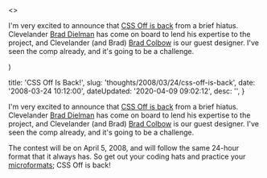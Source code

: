 

  <>
  <p>I'm very excited to announce that <a href="http&#58;//cssoff.com/2008/03/20/next-contest-is-april-4-2008/">CSS Off is back</a> from a brief hiatus. Clevelander <a href="braddielman.com" title="Brad Dielman">Brad Dielman</a> has come on board to lend his expertise to the project, and Clevelander (and Brad) <a href="http&#58;//bradcolbow.com" title="Brad Colbow">Brad Colbow</a> is our guest designer.  I've seen the comp already, and it's going to be a challenge.  </p>
  </>
)


  title: 'CSS Off Is Back!',
  slug: 'thoughts/2008/03/24/css-off-is-back',
  date: '2008-03-24 10:12:00',
  dateUpdated: '2020-04-09 09:02:12',
  desc: '',
}

<p>I'm very excited to announce that <a href="http://cssoff.com/2008/03/20/next-contest-is-april-4-2008/">CSS Off is back</a> from a brief hiatus. Clevelander <a href="braddielman.com" title="Brad Dielman">Brad Dielman</a> has come on board to lend his expertise to the project, and Clevelander (and Brad) <a href="http://bradcolbow.com" title="Brad Colbow">Brad Colbow</a> is our guest designer.  I've seen the comp already, and it's going to be a challenge.  </p>

<p>The contest will be on April 5, 2008, and will follow the same 24-hour format that it always has.  So get out your coding hats and practice your <a href="http://microformats.org/" title="microformats.org">microformats</a>; CSS Off is back!</p>

